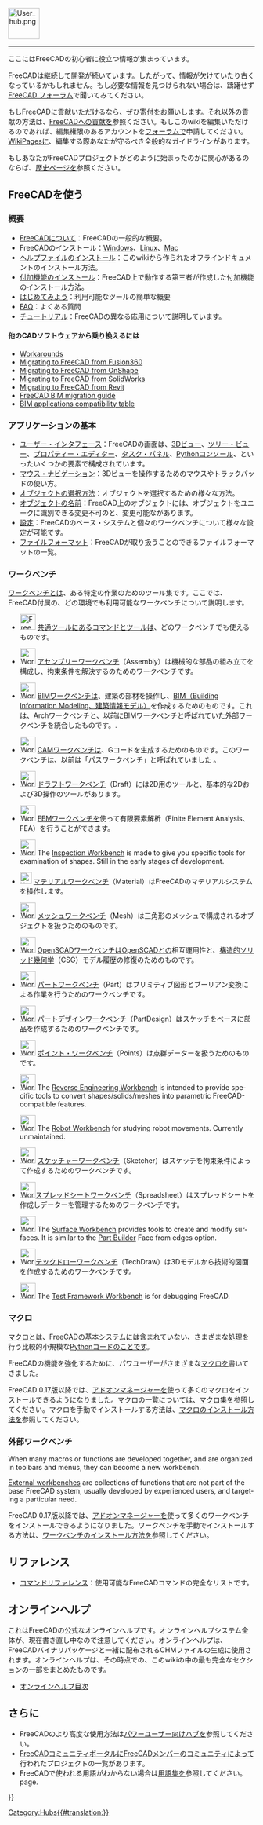 <languages/>
{{TOCright}}
[[Image:User_hub.png|64px]]
----

ここにはFreeCADの初心者に役立つ情報が集まっています。

FreeCADは継続して開発が続いています。したがって、情報が欠けていたり古くなっているかもしれません。もし必要な情報を見つけられない場合は、躊躇せず[https://forum.freecad.org FreeCAD フォーラム]で聞いてみてください。

もしFreeCADに貢献いただけるなら、ぜひ[[donate/ja|寄付]]をお願いします。それ以外の貢献の方法は、[[Help_FreeCAD/ja|FreeCADへの貢献]]を参照ください。もしこのwikiを編集いただけるのであれば、編集権限のあるアカウントを[https://forum.freecad.org/viewtopic.php?f=21&t=6830 フォーラムで]申請してください。[[WikiPages|WikiPages]]に、編集する際あなたが守るべき全般的なガイドラインがあります。

もしあなたがFreeCADプロジェクトがどのように始まったのかに関心があるのならば、[[History|歴史]]ページを参照ください。

<span id="Using_FreeCAD"></span>
== FreeCADを使う ==

<span id="Introduction"></span>
=== 概要 ===

* [[About FreeCAD/ja|FreeCADについて]]：FreeCADの一般的な概要。
* FreeCADのインストール：[[Installing_on_Windows/ja|Windows]]、[[Installing_on_Linux/ja|Linux]]、[[Installing_on_Mac/ja|Mac]]
* [[Installing Helpfile|ヘルプファイルのインストール]]：このwikiから作られたオフラインドキュメントのインストール方法。
* [[Installing_additional_components/ja|付加機能のインストール]]：FreeCAD上で動作する第三者が作成した付加機能のインストール方法。
* [[Getting started/ja|はじめてみよう]]：利用可能なツールの簡単な概要
* [[Frequently_asked_questions|FAQ]]：よくある質問
* [[Tutorials|チュートリアル]]：FreeCADの異なる応用について説明しています。

<span id="Migrating_from_other_software?"></span>
==== 他のCADソフトウェアから乗り換えるには ====

<div lang="en" dir="ltr" class="mw-content-ltr">
* [[Workarounds|Workarounds]]
* [[Migrating_to_FreeCAD_from_Fusion360|Migrating to FreeCAD from Fusion360]]
* [[Migrating_to_FreeCAD_from_OnShape|Migrating to FreeCAD from OnShape]]
* [[Migrating_to_FreeCAD_from_SolidWorks|Migrating to FreeCAD from SolidWorks]]
* [[Migrating_to_FreeCAD_from_Revit|Migrating to FreeCAD from Revit]]
* [https://yorik.uncreated.net/blog/2020-010-freecad-bim-guide FreeCAD BIM migration guide]
* [[BIM_application_compatibility_table|BIM applications compatibility table]]
</div>

<span id="Basic_application"></span>
=== アプリケーションの基本 ===

* [[Interface/ja|ユーザー・インタフェース]]：FreeCADの画面は、[[3D_view|3Dビュー]]、[[Tree_view|ツリー・ビュー]]、[[Property_editor/ja|プロパティー・エディター]]、[[Task_panel|タスク・パネル]]、[[Python_console|Pythonコンソール]]、といったいくつかの要素で構成されています。
* [[Mouse_navigation/ja|マウス・ナビゲーション]]：3Dビューを操作するためのマウスやトラックパッドの使い方。
* [[Selection_methods/ja|オブジェクトの選択方法]]：オブジェクトを選択するための様々な方法。
* [[Object_name/ja|オブジェクトの名前]]：FreeCAD上のオブジェクトには、オブジェクトをユニークに識別できる変更不可の{{incode|Name}}と、変更可能な{{incode|Label}}があります。
* [[Preferences Editor/ja|設定]]：FreeCADのベース・システムと個々のワークベンチについて様々な設定が可能です。
* [[Import_Export/ja|ファイルフォーマット]]：FreeCADが取り扱うことのできるファイルフォーマットの一覧。

<span id="Workbenches"></span>
=== ワークベンチ ===

[[Workbenches|ワークベンチ]]とは、ある特定の作業のためのツール集です。ここでは、FreeCAD付属の、どの環境でも利用可能なワークベンチについて説明します。

<!--Please keep this list consistent with Online_Help_Toc and Workbenches-->
* [[Image:Freecad.svg|32px]] [[Std_Base/ja|共通ツール]]にあるコマンドとツールは、どのワークベンチでも使えるものです。

* [[Image:Workbench_Assembly.svg|32px]] [[Assembly_Workbench/ja|アセンブリーワークベンチ]]（Assembly）は機械的な部品の組み立てを構成し、拘束条件を解決するのためのワークベンチです。 {{Version|1.0}}

* [[Image:Workbench_BIM.svg|32px]] [[BIM_Workbench/ja|BIMワークベンチ]]は、建築の部材を操作し、[https://ja.wikipedia.org/wiki/BIM BIM（Building Information Modeling、建築情報モデル）]を作成するためのものです。これは、Archワークベンチと、以前にBIMワークベンチと呼ばれていた外部ワークベンチを統合したものです。{{VersionMinus|0.21}}.

* [[Image:Workbench_CAM.svg|32px]] [[CAM_Workbench/ja|CAMワークベンチ]]は、Gコードを生成するためのものです。このワークベンチは、以前は「パスワークベンチ」と呼ばれていました {{VersionMinus|0.21}}。

* [[Image:Workbench_Draft.svg|32px]] [[Draft_Workbench|ドラフトワークベンチ]]（Draft）には2D用のツールと、基本的な2Dおよび3D操作のツールがあります。

* [[Image:Workbench_FEM.svg|32px]] [[FEM_Workbench/ja|FEMワークベンチ]]を使って有限要素解析（Finite Element Analysis、FEA）を行うことができます。

<div lang="en" dir="ltr" class="mw-content-ltr">
* [[Image:Workbench_Inspection.svg|32px]] The [[Inspection_Workbench|Inspection Workbench]] is made to give you specific tools for examination of shapes. Still in the early stages of development.
</div>

* [[Image:Workbench_Material.svg|24px]] [[Material_Workbench|マテリアルワークベンチ]]（Material）はFreeCADのマテリアルシステムを操作します。

* [[Image:Workbench_Mesh.svg|32px]] [[Mesh_Workbench/ja|メッシュワークベンチ]]（Mesh）は三角形のメッシュで構成されるオブジェクトを扱うためのものです。

* [[Image:Workbench_OpenSCAD.svg|32px]] [[OpenSCAD_Workbench/ja|OpenSCADワークベンチ]]はOpenSCADとの相互運用性と、[[Constructive_solid_geometry|構造的ソリッド幾何学]]（CSG）モデル履歴の修復のためのものです。

* [[Image:Workbench_Part.svg|32px]] [[Part_Workbench/ja|パートワークベンチ]]（Part）はプリミティブ図形とブーリアン変換による作業を行うためのワークベンチです。

* [[Image:Workbench_PartDesign.svg|32px]] [[PartDesign_Workbench/ja|パートデザインワークベンチ]]（PartDesign）はスケッチをベースに部品を作成するためのワークベンチです。

* [[Image:Workbench_Points.svg|32px]] [[Points_Workbench/ja|ポイント・ワークベンチ]]（Points）は点群データーを扱うためのものです。

<div lang="en" dir="ltr" class="mw-content-ltr">
* [[Image:Workbench_Reverse_Engineering.svg|32px]] The [[Reverse_Engineering_Workbench|Reverse Engineering Workbench]] is intended to provide specific tools to convert shapes/solids/meshes into parametric FreeCAD-compatible features.
</div>

<div lang="en" dir="ltr" class="mw-content-ltr">
* [[Image:Workbench_Robot.svg|32px]] The [[Robot_Workbench|Robot Workbench]] for studying robot movements. Currently unmaintained.
</div>

* [[Image:Workbench_Sketcher.svg|32px]] [[Sketcher_Workbench/ja|スケッチャーワークベンチ]]（Sketcher）はスケッチを拘束条件によって作成するためのワークベンチです。

* [[Image:Workbench_Spreadsheet.svg|32px]][[Spreadsheet_Workbench/ja|スプレッドシートワークベンチ]]（Spreadsheet）はスプレッドシートを作成しデーターを管理するためのワークベンチです。

<div lang="en" dir="ltr" class="mw-content-ltr">
* [[Image:Workbench_Surface.svg|32px]] The [[Surface_Workbench|Surface Workbench]] provides tools to create and modify surfaces. It is similar to the [[Part_Builder|Part Builder]] Face from edges option.
</div>

* [[Image:Workbench_TechDraw.svg|32px]][[TechDraw_Workbench/ja|テックドローワークベンチ]]（TechDraw）は3Dモデルから技術的図面を作成するためのワークベンチです。

<div lang="en" dir="ltr" class="mw-content-ltr">
* [[Image:Workbench_Test.svg|32px]] The [[Testing|Test Framework Workbench]] is for debugging FreeCAD.
</div>

<span id="Macros"></span>
=== マクロ ===

[[Macros/ja|マクロ]]とは、FreeCADの基本システムには含まれていない、さまざまな処理を行う比較的小規模な[[Python/ja|Python]]コードのことです。

FreeCADの機能を強化するために、パワユーザーがさまざまな[[macros/ja|マクロ]]を書いてきました。

FreeCAD 0.17版以降では、[[Std_AddonMgr/ja|アドオンマネージャー]]を使って多くのマクロをインストールできるようになりました。マクロの一覧については、[[Macros_recipes/ja|マクロ集]]を参照してください。マクロを手動でインストールする方法は、[[How_to_install_macros/ja|マクロのインストール方法]]を参照してください。

<span id="External_workbenches"></span>
=== 外部ワークベンチ ===

<div lang="en" dir="ltr" class="mw-content-ltr">
When many macros or functions are developed together, and are organized in toolbars and menus, they can become a new workbench.
</div>

<div lang="en" dir="ltr" class="mw-content-ltr">
[[External_workbenches|External workbenches]] are collections of functions that are not part of the base FreeCAD system, usually developed by experienced users, and targeting a particular need.
</div>

FreeCAD 0.17版以降では、[[Std_AddonMgr|アドオンマネージャー]]を使って多くのワークベンチをインストールできるようになりました。ワークベンチを手動でインストールする方法は、[[How_to_install_additional_workbenches|ワークベンチのインストール方法]]を参照してください。

<span id="Reference"></span>
==リファレンス==

* [[List of Commands|コマンドリファレンス]]：使用可能なFreeCADコマンドの完全なリストです。

<span id="Online_Help"></span>
==オンラインヘルプ==

<div class="mw-translate-fuzzy">
<!-- To download the online help in FreeCAD you need to set the proper Url in the [[Preferences Editor|Preferences Editor]] of FreeCAD. Currently the right url has to point to this page. That means you need to set it to:
 [http://juergen-riegel.net/FreeCAD/Docu/index.php/User_hub http://juergen-riegel.net/FreeCAD/Docu/index.php/User_hub]
-->
</div>

これはFreeCADの公式なオンラインヘルプです。オンラインヘルプシステム全体が、現在書き直し中なので注意してください。オンラインヘルプは、FreeCADバイナリパッケージと一緒に配布されるCHMファイルの生成に使用されます。オンラインヘルプは、その時点での、このwikiの中の最も完全なセクションの一部をまとめたものです。
* [[Online Help Toc/ja|オンラインヘルプ目次]]

<span id="More"></span>
== さらに ==

* FreeCADのより高度な使用方法は[[Power users hub/ja|パワーユーザー向けハブ]]を参照してください。
* [[FreeCAD Community Portal/ja|FreeCADコミュニティポータル]]にFreeCADメンバーのコミュニティによって行われたプロジェクトの一覧があります。
* FreeCADで使われる用語がわからない場合は[[Glossary/ja|用語集]]を参照してください。 page.


{{Userdocnavi{{#translation:}}}}
[[Category:Hubs{{#translation:}}]]